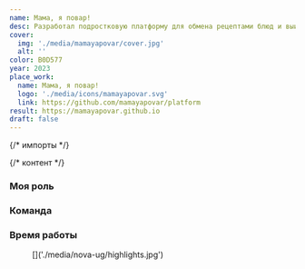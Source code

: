```yaml
---
name: Мама, я повар!
desc: Разработал подростковую платформу для обмена рецептами блюд и выиграл всероссийскую олимпиаду
cover:
  img: './media/mamayapovar/cover.jpg'
  alt: ''
color: B0D577
year: 2023
place_work:
  name: Мама, я повар!
  logo: './media/icons/mamayapovar.svg'
  link: https://github.com/mamayapovar/platform
result: https://mamayapovar.github.io
draft: false
---
```


{/* импорты */}

{/* контент */}
<ContentSection title="О проекте">

  ### Моя роль
  <InfoList>
    <InfoCard name="Дизайнер интерфейса" desc="быстрое исследование, интерактивный дизайн, визуальный дизайн" icon="image-icon"/>
    <InfoCard name="Фронтендер" icon="code-icon" desc="верстка, анимация, тестирование" />
  </InfoList>

  ### Команда
  <InfoList>
    <InfoCard name="Крылов Николай" image={Kolya} desc="бэкендер" />
  </InfoList>

  ### Время работы
  <InfoCard name="6 месяцев" desc="запустили в июле 2024" icon="clock-icon" />

</ContentSection>

<ContentSection title="Хайлайты">
  <figure>
    []('./media/nova-ug/highlights.jpg')
    <figcaption></figcaption>
  </figure>
</ContentSection>

